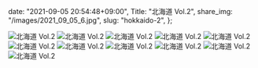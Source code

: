  date: "2021-09-05 20:54:48+09:00",
  Title: "北海道 Vol.2",
  share_img: "/images/2021_09_05_6.jpg",
  slug: "hokkaido-2",
};

![北海道 Vol.2](/images/2021_09_05_1.jpg)
![北海道 Vol.2](/images/2021_09_05_2.jpg)
![北海道 Vol.2](/images/2021_09_05_3.jpg)
![北海道 Vol.2](/images/2021_09_05_4.jpg)
![北海道 Vol.2](/images/2021_09_05_5.jpg)
![北海道 Vol.2](/images/2021_09_05_6.jpg)
![北海道 Vol.2](/images/2021_09_05_7.jpg)
![北海道 Vol.2](/images/2021_09_05_8.jpg)
![北海道 Vol.2](/images/2021_09_05_9.jpg)
![北海道 Vol.2](/images/2021_09_05_10.jpg)
![北海道 Vol.2](/images/2021_09_05_11.jpg)
